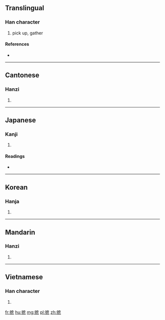 {{also|拓}}
==Translingual==

===Han character===
{{Han char|rn=64|rad=手|as=11|sn=14|four=5003<sub>7</sub>|canj=手戈廿火 (QITF)}}

# pick up, gather

====References====
* {{Han ref|kx=0451.100|dkj=12624|dj=0801.210|hdz=31948.080|uh=646D|ud=25709|bh=BA54|bd=47700}}

----

==Cantonese==

===Hanzi===
{{yue-hanzi|jyut=zek3|y=jek3}}

# {{defn|lang=yue|sort=手11}}

----

==Japanese==

===Kanji===
{{ja-kanji|grade=|rs=手11}}

# {{defn|lang=ja|sort=手11}}

====Readings====
* {{ja-readings|on=[[せき]] (seki), [[しゃく]] (shaku)|kun=[[ひろう]] (hirou)}}

----

==Korean==

===Hanja===
{{ko-hanja|hangeul=척|eumhun=|rv=cheok|mr=ch'ŏk|y=chek}}

# {{defn|lang=ko|sort=手11}}

----

==Mandarin==

===Hanzi===
{{cmn-hanzi|pin=[[zhí]] ([[zhi2]])|wg=chih<sup>2</sup>}}

# {{defn|lang=cmn|sort=手11}}

----

==Vietnamese==

===Han character===
{{vi-hantu|[[trích]], [[chích]]|rs=手11}}

# {{defn|lang=vi|sort=手11}}

[[fr:摭]]
[[hu:摭]]
[[mg:摭]]
[[pl:摭]]
[[zh:摭]]